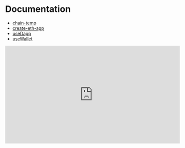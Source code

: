 # Documentation

- [chain-temp](https://github.com/xiaotiandada/chain-temp)
- [create-eth-app](https://github.com/paulrberg/create-eth-app)
- [useDapp](https://github.com/TrueFiEng/useDApp)
- [useWallet](https://github.com/aragon/use-wallet)

<iframe
  width="560"
  height="315"
  src="https://www.youtube.com/embed/PRjiENRrxGM"
  title="YouTube video player"
  frameborder="0"
  allow="accelerometer; autoplay; clipboard-write; encrypted-media; gyroscope; picture-in-picture"
  allowfullscreen
></iframe>
